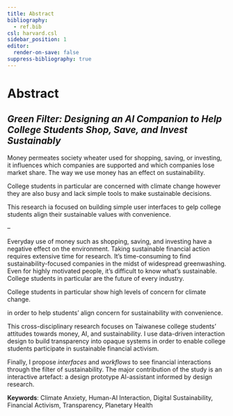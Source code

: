 ```yaml
---
title: Abstract
bibliography:
  - ref.bib
csl: harvard.csl
sidebar_position: 1
editor:
  render-on-save: false
suppress-bibliography: true
---
```





# Abstract

## *Green Filter: Designing an AI Companion to Help College Students Shop, Save, and Invest Sustainably*

Money permeates society wheater used for shopping, saving, or investing,
it influences which companies are supported and which companies lose
market share. The way we use money has an effect on sustainability.

College students in particular are concerned with climate change however
they are also busy and lack simple tools to make sustainable decisions.

This research ia focused on building simple user interfaces to gelp
college students align their sustainable values with convenience.

–

Everyday use of money such as shopping, saving, and investing have a
negative effect on the environment. Taking sustainable financial action
requires extensive time for research. It’s time-consuming to find
sustainability-focused companies in the midst of widespread
greenwashing. Even for highly motivated people, it’s difficult to know
what’s sustainable. College students in particular are the future of
every industry.

College students in particular show high levels of concern for climate
change.

in order to help students’ align concern for sustainability with
convenience.

This cross-disciplinary research focuses on Taiwanese college students’
attitudes towards money, AI, and sustainability. I use data-driven
interaction design to build transparency into opaque systems in order to
enable college students participate in sustainable financial activism.

Finally, I propose *interfaces* and *workflows* to see financial
interactions through the filter of sustainability. The major
contribution of the study is an interactive artefact: a design prototype
AI-assistant informed by design research.

**Keywords**: Climate Anxiety, Human-AI Interaction, Digital
Sustainability, Financial Activism, Transparency, Planetary Health
